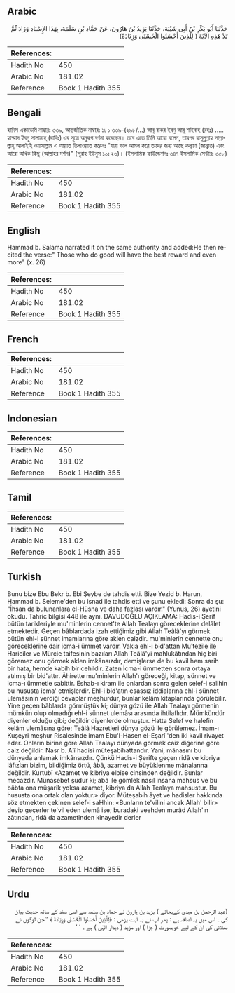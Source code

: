 ## Arabic


<div dir="rtl" lang="ar" style={{fontSize:'larger',backgroundColor:'#f8f9fa',padding:20}}>
حَدَّثَنَا أَبُو بَكْرِ بْنُ أَبِي شَيْبَةَ، حَدَّثَنَا يَزِيدُ بْنُ هَارُونَ، عَنْ حَمَّادِ بْنِ سَلَمَةَ، بِهَذَا الإِسْنَادِ وَزَادَ ثُمَّ تَلاَ هَذِهِ الآيَةَ ‏(‏ لِلَّذِينَ أَحْسَنُوا الْحُسْنَى وَزِيَادَةٌ‏)‏
</div>
<div style={{backgroundColor:'#f8f9fa',padding:20, marginBottom: 10}}><table> <thead> <tr> <th>References:</th> <th></th> </tr> </thead> <tbody><tr><td>Hadith No</td><td>450</td></tr><tr><td>Arabic No</td><td>181.02</td></tr><tr><td>Reference</td><td>Book 1 Hadith 355</td></tr></tbody></table></div>

## Bengali


<div dir="ltr" lang="bn" style={{fontSize:'larger',backgroundColor:'#f8f9fa',padding:20}}>
হাদিস একাডেমি নাম্বারঃ ৩৩৯, আন্তর্জাতিক নাম্বারঃ ১৮১ ৩৩৯-(২৯৮/...) আবূ বাকর ইবনু আবূ শাইবাহ (রহঃ) ..... হাম্মাদ ইবনু সালামাহ্ (রাযিঃ) এর সূত্রে অনুরূপ বর্ণনা করেছেন। তবে এতে তিনি আরো বলেন, তারপর রাসূলুল্লাহ সাল্লাল্লাহু আলাইহি ওয়াসাল্লাম এ আয়াত তিলাওয়াত করেনঃ "যারা ভাল আমল করে তাদের জন্য আছে কল্যাণ (জান্নাত) এবং আরো অধিক কিছু (আল্লাহর দর্শন)" (সূরাহ ইউনুস ১০ঃ ২৬)। (ইসলামিক ফাউন্ডেশনঃ ৩৪৭ ইসলামিক সেন্টারঃ ৩৫৮)
</div>
<div style={{backgroundColor:'#f8f9fa',padding:20, marginBottom: 10}}><table> <thead> <tr> <th>References:</th> <th></th> </tr> </thead> <tbody><tr><td>Hadith No</td><td>450</td></tr><tr><td>Arabic No</td><td>181.02</td></tr><tr><td>Reference</td><td>Book 1 Hadith 355</td></tr></tbody></table></div>

## English


<div dir="ltr" lang="en" style={{fontSize:'larger',backgroundColor:'#f8f9fa',padding:20}}>
Hammad b. Salama narrated it on the same authority and added:He then recited the verse:" Those who do good will have the best reward and even more" (x. 26)
</div>
<div style={{backgroundColor:'#f8f9fa',padding:20, marginBottom: 10}}><table> <thead> <tr> <th>References:</th> <th></th> </tr> </thead> <tbody><tr><td>Hadith No</td><td>450</td></tr><tr><td>Arabic No</td><td>181.02</td></tr><tr><td>Reference</td><td>Book 1 Hadith 355</td></tr></tbody></table></div>

## French


<div dir="ltr" lang="fr" style={{fontSize:'larger',backgroundColor:'#f8f9fa',padding:20}}>

</div>
<div style={{backgroundColor:'#f8f9fa',padding:20, marginBottom: 10}}><table> <thead> <tr> <th>References:</th> <th></th> </tr> </thead> <tbody><tr><td>Hadith No</td><td>450</td></tr><tr><td>Arabic No</td><td>181.02</td></tr><tr><td>Reference</td><td>Book 1 Hadith 355</td></tr></tbody></table></div>

## Indonesian


<div dir="ltr" lang="id" style={{fontSize:'larger',backgroundColor:'#f8f9fa',padding:20}}>

</div>
<div style={{backgroundColor:'#f8f9fa',padding:20, marginBottom: 10}}><table> <thead> <tr> <th>References:</th> <th></th> </tr> </thead> <tbody><tr><td>Hadith No</td><td>450</td></tr><tr><td>Arabic No</td><td>181.02</td></tr><tr><td>Reference</td><td>Book 1 Hadith 355</td></tr></tbody></table></div>

## Tamil


<div dir="ltr" lang="ta" style={{fontSize:'larger',backgroundColor:'#f8f9fa',padding:20}}>

</div>
<div style={{backgroundColor:'#f8f9fa',padding:20, marginBottom: 10}}><table> <thead> <tr> <th>References:</th> <th></th> </tr> </thead> <tbody><tr><td>Hadith No</td><td>450</td></tr><tr><td>Arabic No</td><td>181.02</td></tr><tr><td>Reference</td><td>Book 1 Hadith 355</td></tr></tbody></table></div>

## Turkish


<div dir="ltr" lang="tr" style={{fontSize:'larger',backgroundColor:'#f8f9fa',padding:20}}>
Bunu bize Ebu Bekr b. Ebi Şeybe de tahdis etti. Bize Yezid b. Harun, Hammad b. Seleme'den bu isnad ile tahdis etti ve şunu ekledi: Sonra da şu: "İhsan da bulunanlara el-Hüsna ve daha fazlası vardır." (Yunus, 26) ayetini okudu. Tahric bilgisi 448 ile aynı. DAVUDOĞLU AÇIKLAMA: Hadis-i Şerif bütün tarikleriyle mu'minlerin cennet'te Allah Tealayı göreceklerine delâlet etmektedir. Geçen bâblardada izah ettiğimiz gibi Allah Teâlâ'yı görmek bütün ehl-i sünnet imamlarına göre aklen caizdir. mu'minlerin cennette onu göreceklerine dair icma-i ümmet vardır. Vakıa ehl-i bid'attan Mu'tezile ile Hariciler ve Mürcie taifesinin bazıları Allah Teâlâ'yi mahlukâtından hiç biri göremez onu görmek aklen imkânsızdır, demişlerse de bu kavil hem sarih bir hata, hemde kabih bir cehildir. Zaten İcma-i ümmetten sonra ortaya atılmış bir bid'attır. Âhirette mu'minlerin Allah'ı göreceği, kitap, sünnet ve icma-ı ümmetle sabittir. Eshab-ı kiram ile onlardan sonra gelen selef-i salihin bu hususta icma' etmişlerdir. Ehl-i bid'atın esassız iddialarına ehl-i sünnet ulemâsının verdiği cevaplar meşhurdur, bunlar kelâm kitaplarında görülebilir. Yine geçen bâblarda görmüştük ki; dünya gözü ile Allah Tealayı görmenin mümkün olup olmadığı ehl-i sünnet ulemâsı arasında ihtilaflıdır. Mümkündür diyenler olduğu gibi; değildir diyenlerde olmuştur. Hatta Selef ve halefin kelâm ulemâsına göre; Teâlâ Hazretleri dünya gözü ile görülemez. İmam-ı Kuşeyri meşhur Risalesinde imam Ebu'l-Hasen el-Eşarî 'den iki kavil rivayet eder. Onların birine göre Allah Tealayı dünyada görmek caiz diğerine göre caiz değildir. Nasr b. Alî hadisi müteşabihattandır. Yani, mânasını bu dünyada anlamak imkânsızdır. Çünkü Hadis-i Şerifte geçen ridâ ve kibriya lâfızları bizim, bildiğimiz örtü, âbâ, azamet ve büyüklenme mânalarına değildir. Kurtubî «Azamet ve kibriya elbise cinsinden değildir. Bunlar mecazdır. Münasebet şudur ki; abâ ile gömlek nasıl insana mahsus ve bu bâbta ona müşarik yoksa azamet, kibriya da Allah Tealaya mahsustur. Bu hususta ona ortak olan yoktur.» diyor. Müteşabih âyet ve hadisler hakkında söz etmekten çekinen selef-i saHhin: «Bunların te'vilini ancak Allah' bilir» deyip geçerler te'vil eden ulemâ ise; buradaki veehden murâd Allah'ın zâtından, ridâ da azametinden kinayedir derler
</div>
<div style={{backgroundColor:'#f8f9fa',padding:20, marginBottom: 10}}><table> <thead> <tr> <th>References:</th> <th></th> </tr> </thead> <tbody><tr><td>Hadith No</td><td>450</td></tr><tr><td>Arabic No</td><td>181.02</td></tr><tr><td>Reference</td><td>Book 1 Hadith 355</td></tr></tbody></table></div>

## Urdu


<div dir="rtl" lang="ur" style={{fontSize:'larger',backgroundColor:'#f8f9fa',padding:20}}>
(عبد الرحمن بن مہدی کےبجائے ) یزید بن ہارون نے حماد بن سلمہ سے اسی سند کے ساتھ حدیث بیان کی ۔ اس میں یہ اضافہ ہے : پھر آپ نے یہ آیت پڑھی : ﴿لِلَّذِينَ أَحْسَنُوا الْحُسْنَى وَزِيَادَةٌ ﴾ ’’جن لوگوں نے بھلائی کی ان کے لیے خوبصورت ( جزا ) اور مزید ( دیدار الہٰی ) ہے ۔ ‘ ‘
</div>
<div style={{backgroundColor:'#f8f9fa',padding:20, marginBottom: 10}}><table> <thead> <tr> <th>References:</th> <th></th> </tr> </thead> <tbody><tr><td>Hadith No</td><td>450</td></tr><tr><td>Arabic No</td><td>181.02</td></tr><tr><td>Reference</td><td>Book 1 Hadith 355</td></tr></tbody></table></div>